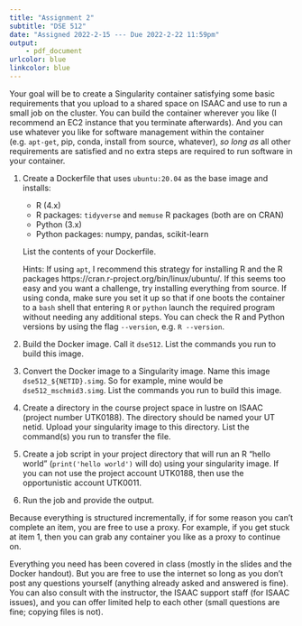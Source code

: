 ```yaml
---
title: "Assignment 2"
subtitle: "DSE 512"
date: "Assigned 2022-2-15 --- Due 2022-2-22 11:59pm"
output: 
    - pdf_document
urlcolor: blue
linkcolor: blue
---
```


Your goal will be to create a Singularity container satisfying some basic requirements that you upload to a shared space on ISAAC and use to run a small job on the cluster. You can build the container wherever you like (I recommend an EC2 instance that you terminate afterwards). And you can use whatever you like for software management within the container (e.g. `apt-get`, pip, conda, install from source, whatever), *so long as* all other requirements are satisfied and no extra steps are required to run software in your container.

1. Create a Dockerfile that uses `ubuntu:20.04` as the base image and installs:
    * R (4.x)
    * R packages: `tidyverse` and `memuse` R packages (both are on CRAN)
    * Python (3.x)
    * Python packages: numpy, pandas, scikit-learn
    
    List the contents of your Dockerfile.
    
    Hints: If using `apt`, I recommend this strategy for installing R and the R packages https://cran.r-project.org/bin/linux/ubuntu/. If this seems too easy and you want a challenge, try installing everything from source. If using conda, make sure you set it up so that if one boots the container to a `bash` shell that entering `R` or `python` launch the required program without needing any additional steps. You can check the R and Python versions by using the flag `--version`, e.g. `R --version`.
2. Build the Docker image. Call it `dse512`. List the commands you run to build this image.
3. Convert the Docker image to a Singularity image. Name this image `dse512_${NETID}.simg`. So for example, mine would be `dse512_mschmid3.simg`. List the commands you run to build this image.
4. Create a directory in the course project space in lustre on ISAAC (project number UTK0188). The directory should be named your UT netid. Upload your singularity image to this directory. List the command(s) you run to transfer the file.
5. Create a job script in your project directory that will run an R "hello world" (`print('hello world')` will do) using your singularity image. If you can not use the project account UTK0188, then use the opportunistic account UTK0011.
6. Run the job and provide the output.

Because everything is structured incrementally, if for some reason you can't complete an item, you are free to use a proxy. For example, if you get stuck at item 1, then you can grab any container you like as a proxy to continue on.

Everything you need has been covered in class (mostly in the slides and the Docker handout). But you are free to use the internet so long as you don't post any questions yourself (anything already asked and answered is fine). You can also consult with the instructor, the ISAAC support staff (for ISAAC issues), and you can offer limited help to each other (small questions are fine; copying files is not).
